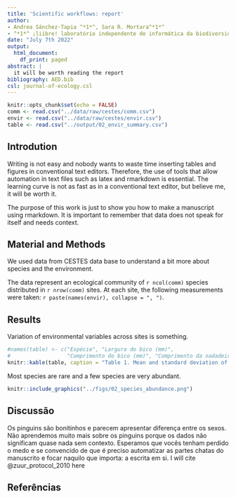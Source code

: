 ---
title: 'Scientific workflows: report'
author:
- Andrea Sánchez-Tapia ^*1*^, Sara R. Mortara^*1*^
- ^*1*^ ¡liibre! laboratório independente de informática da biodiversidade e reprodutibilidade em ecologia
date: "July 7th 2022"
output:
  html_document:
    df_print: paged
abstract: |
  it will be worth reading the report
bibliography: AED.bib
csl: journal-of-ecology.csl
---

```{r setup, include=FALSE}
knitr::opts_chunk$set(echo = FALSE)
comm <- read.csv("../data/raw/cestes/comm.csv")
envir <- read.csv("../data/raw/cestes/envir.csv")
table <- read.csv("../output/02_envir_summary.csv")
```

## Introdution

Writing is not easy and nobody wants to waste time inserting tables and figures in conventional text editors. Therefore, the use of tools that allow automation in text files such as latex and rmarkdown is essential. The learning curve is not as fast as in a conventional text editor, but believe me, it will be worth it.

The purpose of this work is just to show you how to make a manuscript using rmarkdown. It is important to remember that data does not speak for itself and needs context.

## Material and Methods

We used data from CESTES data base to understand a bit more about species and the environment. 

The data represent an ecological community of `r ncol(comm)` species distributed in `r nrow(comm)` sites. At each site, the following measurements were taken: `r paste(names(envir), collapse = ", ")`.



## Results

Variation of environmental variables across sites is something. 


```{r table}
#names(table) <- c("Espécie", "Largura do bico (mm)",
#                  "Comprimento do bico (mm)", "Comprimento da nadadeira (mm)")
knitr::kable(table, caption = "Table 1. Mean and standard deviation of environmental metrics across sites", "pipe", digits = 2)
```


Most species are rare and a few species are very abundant. 


```{r sad, fig.cap = "Figure 1. Species abundance distribution in XXX"}
knitr::include_graphics("../figs/02_species_abundance.png")
```




## Discussão

Os pinguins são bonitinhos e parecem apresentar diferença entre os sexos. Não aprendemos muito mais sobre os pinguins porque os dados não significam quase nada sem contexto. Esperamos que vocês tenham perdido o medo e se convencido de que é preciso automatizar as partes chatas do manuscrito e focar naquilo que importa: a escrita em si.
I will cite @zuur_protocol_2010 here

## Referências
<div id="refs"></div>
